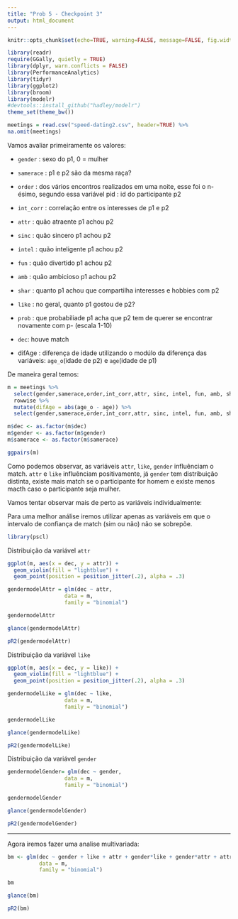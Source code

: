 ```yaml
---
title: "Prob 5 - Checkpoint 3"
output: html_document
---
```

```r
knitr::opts_chunk$set(echo=TRUE, warning=FALSE, message=FALSE, fig.width=12, fig.height=6)
```


```r

library(readr)
require(GGally, quietly = TRUE)
library(dplyr, warn.conflicts = FALSE)
library(PerformanceAnalytics)
library(tidyr)
library(ggplot2)
library(broom)
library(modelr) 
#devtools::install_github("hadley/modelr")
theme_set(theme_bw())

```


```r
meetings = read.csv("speed-dating2.csv", header=TRUE) %>%
na.omit(meetings)

```
Vamos avaliar primeiramente os valores:

* `gender` : sexo do p1, 0 = mulher

* `samerace` : p1 e p2 são da mesma raça?
       
* `order` : dos vários encontros realizados em uma noite, esse foi o n-ésimo, segundo essa variável
pid : id do participante p2

* `int_corr` : correlação entre os interesses de p1 e p2

* `attr` : quão atraente p1 achou p2

* `sinc` : quão sincero p1 achou p2
 
* `intel` : quão inteligente p1 achou p2

* `fun` : quão divertido p1 achou p2
 
* `amb` : quão ambicioso p1 achou p2
 
* `shar` : quanto p1 achou que compartilha interesses e hobbies com p2

* `like` : no geral, quanto p1 gostou de p2?

* `prob` : que probabiliade p1 acha que p2 tem de querer se encontrar novamente com p- (escala 1-10)

* `dec`: houve match

* difAge : diferença de idade utilizando o modúlo da diferença das variáveis: `age_o`(idade de p2) e `age`(idade de p1)

De maneira geral temos:
```r
m = meetings %>%
  select(gender,samerace,order,int_corr,attr, sinc, intel, fun, amb, shar,like, prob,dec, age_o, age) %>%
  rowwise %>%
  mutate(difAge = abs(age_o - age)) %>%
  select(gender,samerace,order,int_corr,attr, sinc, intel, fun, amb, shar,like, prob,difAge, dec )

m$dec <- as.factor(m$dec)
m$gender <- as.factor(m$gender)
m$samerace <- as.factor(m$samerace)

ggpairs(m)

```

Como podemos observar, as variáveis `attr`, `like`, `gender` influênciam o match. `attr` e `like` influênciam positivamente, já `gender` tem distribuição distinta, existe mais match se o participante for homem e existe menos macth caso o participante seja mulher.

Vamos tentar observar mais de perto as variáveis individualmente:

Para uma melhor análise iremos utilizar apenas as variáveis em que o intervalo de confiança de match (sim ou não) não se sobrepõe.
```r
library(pscl)

```

Distribuição da variável `attr`
```r

ggplot(m, aes(x = dec, y = attr)) + 
  geom_violin(fill = "lightblue") + 
  geom_point(position = position_jitter(.2), alpha = .3)

gendermodelAttr = glm(dec ~ attr, 
                  data = m, 
                  family = "binomial")

gendermodelAttr

glance(gendermodelAttr)

pR2(gendermodelAttr)

```

Distribuição da variável `like`
```r
ggplot(m, aes(x = dec, y = like)) + 
  geom_violin(fill = "lightblue") + 
  geom_point(position = position_jitter(.2), alpha = .3)

gendermodelLike = glm(dec ~ like, 
                  data = m, 
                  family = "binomial")

gendermodelLike

glance(gendermodelLike)

pR2(gendermodelLike)

```

Distribuição da variável `gender`
```r
gendermodelGender= glm(dec ~ gender, 
                  data = m, 
                  family = "binomial")

gendermodelGender

glance(gendermodelGender)

pR2(gendermodelGender)

```

------

Agora iremos fazer uma analise multivariada:


```r
bm <- glm(dec ~ gender + like + attr + gender*like + gender*attr + attr*like, 
          data = m, 
          family = "binomial")

bm

glance(bm)

pR2(bm)


```

